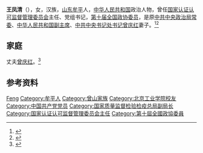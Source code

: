 '''王凤清'''（{{bd|1940年|11月|}}），女，汉族，[[山东|山东]][[牟平|牟平]]人，[[中华人民共和国|中华人民共和国]]政治人物，曾任[[国家认证认可监督管理委员会|国家认证认可监督管理委员会]]主任、党组书记，[[第十届全国政协委员|第十届全国政协委员]]，是原[[中国共产党中央政治局常务委员会|中共中央政治局常委]]、[[中华人民共和国副主席|中华人民共和国副主席]]、[[中国共产党中央书记处|中共中央书记处书记]][[曾庆红|曾庆红]]妻子。<ref>{{Cite book|title=中华人民共和国职官志|author=何虎生, 李耀东, 向常福主编|publisher=中国社会出版社|year=2003|isbn=9787800883934|location=北京|pages=}}</ref><ref>{{Cite web|title=王凤清简介|url=http://web.jianxian.gov.cn/html/news/xq/llmr/jxdrw/2013-6-30/n61991466.html|accessdate=2021-02-02|work=吉安县县志|archive-date=2021-02-02|archive-url=https://web.archive.org/web/20210202132214/http://web.jianxian.gov.cn/html/news/xq/llmr/jxdrw/2013-6-30/n61991466.html|dead-url=no}}</ref>

== 家庭 ==
丈夫[[曾庆红|曾庆红]]。<ref>{{Cite web|title=联合早报网转载新华社所发“人物特写”|url=http://www.chinatoday.com.cn/china/z20033/lh316/pm/316lian.htm|accessdate=2021-02-02|author=|date=|format=|work=联合早报网|publisher=|language=|archive-date=2005-01-12|archive-url=https://web.archive.org/web/20050112011820/http://www.chinatoday.com.cn/china/z20033/lh316/pm/316lian.htm|dead-url=no}}</ref>

== 参考资料 ==
{{reflist}}

{{曾山家系}}

{{Authority control}}
{{DEFAULTSORT:Wang王}}
[[Category:王姓|Feng]]
[[Category:牟平人|Category:牟平人]]
[[Category:曾山家族|Category:曾山家族]]
[[Category:北京工业学院校友|Category:北京工业学院校友]]
[[Category:中国共产党党员|Category:中国共产党党员]]
[[Category:国家质量监督检验检疫总局副局长|Category:国家质量监督检验检疫总局副局长]]
[[Category:国家认证认可监督管理委员会主任|Category:国家认证认可监督管理委员会主任]]
[[Category:第十屆全國政協委員|Category:第十屆全國政協委員]]

{{中国人物小作品}}